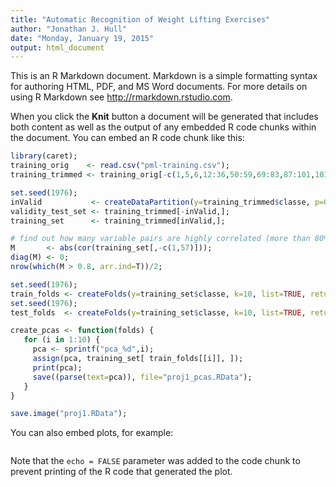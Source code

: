 ```yaml
---
title: "Automatic Recognition of Weight Lifting Exercises"
author: "Jonathan J. Hull"
date: "Monday, January 19, 2015"
output: html_document
---
```


This is an R Markdown document. Markdown is a simple formatting syntax for authoring HTML, PDF, and MS Word documents. For more details on using R Markdown see <http://rmarkdown.rstudio.com>.

When you click the **Knit** button a document will be generated that includes both content as well as the output of any embedded R code chunks within the document. You can embed an R code chunk like this:

```r
library(caret);
training_orig    <- read.csv("pml-training.csv");
training_trimmed <- training_orig[-c(1,5,6,12:36,50:59,69:83,87:101,103:112,125:139,141:150)];

set.seed(1976);
inValid           <- createDataPartition(y=training_trimmed$classe, p=0.95, list=FALSE);
validity_test_set <- training_trimmed[-inValid,];
training_set      <- training_trimmed[inValid,];

# find out how many variable pairs are highly correlated (more than 80%)
M       <- abs(cor(training_set[,-c(1,57)]));
diag(M) <- 0;
nrow(which(M > 0.8, arr.ind=T))/2;

set.seed(1976);
train_folds <- createFolds(y=training_set$classe, k=10, list=TRUE, returnTrain=TRUE);
set.seed(1976);
test_folds  <- createFolds(y=training_set$classe, k=10, list=TRUE, returnTrain=TRUE);

create_pcas <- function(folds) { 
   for (i in 1:10) { 
     pca <- sprintf("pca_%d",i);
     assign(pca, training_set[ train_folds[[i]], ]);
     print(pca);
     save((parse(text=pca)), file="proj1_pcas.RData");
   }
}

save.image("proj1.RData");

```

You can also embed plots, for example:

```r

```

Note that the `echo = FALSE` parameter was added to the code chunk to prevent printing of the R code that generated the plot.
